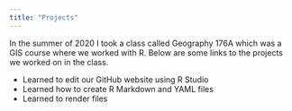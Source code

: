 ```yaml
---
title: "Projects"
---
```


In the summer of 2020 I took a class called Geography 176A which was a GIS course where we worked with R. Below are some links to the projects we worked on in the class. 

- Learned to edit our GitHub website using R Studio
- Learned how to create R Markdown and YAML files
- Learned to render files